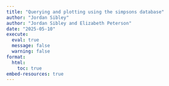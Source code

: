 ```yaml
---
title: "Querying and plotting using the simpsons database"
author: "Jordan Sibley"
author: "Jordan Sibley and Elizabeth Peterson"
date: "2025-05-10"
execute: 
  eval: true
  message: false
  warning: false
format:
  html:
    toc: true
embed-resources: true
---
```


